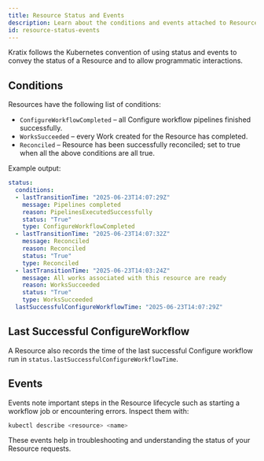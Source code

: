 ```yaml
---
title: Resource Status and Events
description: Learn about the conditions and events attached to Resource requests.
id: resource-status-events
---
```


Kratix follows the Kubernetes convention of using status and events to convey the status of a Resource and to allow
programmatic interactions.

## Conditions

Resources have the following list of conditions:

- `ConfigureWorkflowCompleted` – all Configure workflow pipelines finished successfully.
- `WorksSucceeded` – every Work created for the Resource has completed.
- `Reconciled` – Resource has been successfully reconciled; set to true when all the above conditions are all true.

Example output:

```yaml
status:
  conditions:
  - lastTransitionTime: "2025-06-23T14:07:29Z"
    message: Pipelines completed
    reason: PipelinesExecutedSuccessfully
    status: "True"
    type: ConfigureWorkflowCompleted
  - lastTransitionTime: "2025-06-23T14:07:32Z"
    message: Reconciled
    reason: Reconciled
    status: "True"
    type: Reconciled
  - lastTransitionTime: "2025-06-23T14:03:24Z"
    message: All works associated with this resource are ready
    reason: WorksSucceeded
    status: "True"
    type: WorksSucceeded
  lastSuccessfulConfigureWorkflowTime: "2025-06-23T14:07:29Z"
```

## Last Successful ConfigureWorkflow

A Resource also records the time of the last successful Configure workflow run in `status.lastSuccessfulConfigureWorkflowTime`.

## Events

Events note important steps in the Resource lifecycle such as starting a workflow job or encountering errors. Inspect them with:

```bash
kubectl describe <resource> <name>
```

These events help in troubleshooting and understanding the status of your Resource requests.
